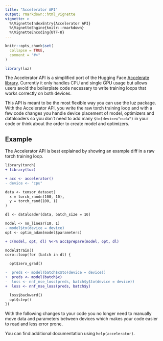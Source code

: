 ```yaml
---
title: "Accelerator API"
output: rmarkdown::html_vignette
vignette: >
  %\VignetteIndexEntry{Accelerator API}
  %\VignetteEngine{knitr::rmarkdown}
  %\VignetteEncoding{UTF-8}
---
```


```r
knitr::opts_chunk$set(
  collapse = TRUE,
  comment = "#>"
)
```

```r
library(luz)
```

The Accelerator API is a simplified port of the Hugging Face [Accelerate library](https://github.com/huggingface/accelerate). Currently it only handles CPU and
single GPU usage but allows users avoid the boilerplate code necessary to write 
training loops that works correctly on both devices.

This API is meant to be the most flexible way you can use the luz package. With
the Accelerator API, you write the raw torch training loop and with a few code
changes you handle device placement of model, optimizers and dataloaders so you
don't need to add many `$to(device="cuda")` in your code or think about the order
to create model and optimizers.

## Example

The Accelerator API is best explained by showing an example diff in a raw torch
training loop.

```diff
library(torch)
+ library(luz)

+ acc <- accelerator()
- device <- "cpu"

data <- tensor_dataset(
  x = torch_randn(100, 10),
  y = torch_rand(100, 1)
)

dl <- dataloader(data, batch_size = 10)

model <- nn_linear(10, 1)
- model$to(device = device)
opt <- optim_adam(model$parameters)

+ c(model, opt, dl) %<-% acc$prepare(model, opt, dl)

model$train()
coro::loop(for (batch in dl) {

  opt$zero_grad()

-  preds <- model(batch$x$to(device = device))
+  preds <- model(batch$x)
-  loss <- nnf_mse_loss(preds, batch$y$to(device = device))
+  loss <- nnf_mse_loss(preds, batch$y)

  loss$backward()
  opt$step()
})
```

With the following changes to your code you no longer need to manually move
data and parameters between devices which makes your code easier to read and
less error prone.

You can find additional documentation using `help(accelerator)`.

